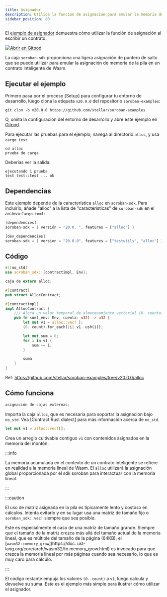 ```yaml
---
title: Asignador
description: Utilice la función de asignación para emular la memoria del montón en un contrato inteligente.
sidebar_position: 80
---
```


<head>
  <title>
    {`Use la función de asignación para emular memoria de pila en un contrato inteligente. }
  </title>
  <meta charSet="utf-8" />
  <meta
    property="og:title"
    content="Usar la función de asignación para emular memoria en el montón en un contrato inteligente."
  />
  <meta
    property="og:description"
    content="Usa la función de asignación en el SDK. El ligero adjudicador de punteros de bump puede utilizarse para emular la asignación de memoria de pila en un contrato inteligente de Wasm".
  />
</head>

El [ejemplo de asignador] demuestra cómo utilizar la función de asignación al escribir un contrato.

[![Abrir en Gitpod](https://gitpod.io/button/open-in-gitpod.svg)][oigp]

[ejemplo de asignador]: https://github.com/stellar/soroban-examples/tree/v20.0.0/alloc
[oigp]: https://gitpod.io/#https://github.com/stellar/soroban-examples/tree/v20.0.0

La caja `soroban-sdk` proporciona una ligera asignación de puntero de salto que se puede utilizar para emular la asignación de memoria de la pila en un contrato inteligente de Wasm.

## Ejecutar el ejemplo

Primero pasa por el proceso [Setup] para configurar tu entorno de desarrollo, luego clona la etiqueta `v20.0.0` del repositorio `soroban-examples`:

[configuración]: ../iniciando/setup.mdx

```
git clon -b v20.0.0 https://github.com/stellar/soroban-examples
```

O, omita la configuración del entorno de desarrollo y abre este ejemplo en [Gitpod][oigp].

Para ejecutar las pruebas para el ejemplo, navega al directorio `alloc`, y usa `cargo test`.

```
cd alloc
prueba de carga
```

Deberías ver la salida:

```
ejecutando 1 prueba
test test::test ... ok
```

## Dependencias

Este ejemplo depende de la característica `alloc` en `soroban-sdk`. Para incluirlo, añade "alloc" a la lista de "características" de `soroban-sdk` en el archivo `Cargo.toml`:

```rust title="alloc/Cargo.toml"
[dependencies]
soroban-sdk = { versión = "20.0. ", features = ["alloc"] }

[dev_dependencies]
soroban-sdk = { version = "20.0.0", features = ["testutils", "alloc"] }
```

## Código

```rust title="alloc/src/lib.rs"
#![no_std]
use soroban_sdk::{contractimpl, Env};

caja de extern alloc;

#[contract]
pub struct AllocContract;

#[contractimpl]
impl AllocContract {
    /// Aloca un valor temporal de almacenamiento vectorial (0. cuenta), luego calcula y devuelve su suma.
    pub fn sum(_env: Env, cuenta: u32) -> u32 {
        let mut v1 = alloc::vec! ];
        (0. count).for_each(|i| v1. ush(i));

        let mut sum = 0;
        for i in v1 {
            sum += i;
        }

        suma
    }
}
```

Ref: https://github.com/stellar/soroban-examples/tree/v20.0.0/alloc

## Cómo funciona

```rust
asignación de cajas externas;
```

Importa la caja `alloc`, que es necesaria para soportar la asignación bajo `no_std`. Vea [Contract Rust dialect] para más información acerca de `no_std`.

[dialecto de rust contrato]: ../../../learn/encyclopedia/contract-development/rust-dialect.mdx

```rust
let mut v1 = alloc::vec![];
```

Crea un arreglo cultivable contiguo `v1` con contenidos asignados en la memoria del montón.

:::info

La memoria acumulada en el contexto de un contrato inteligente se refiere en realidad a la memoria lineal de Wasm. El `alloc` utilizará la asignación global proporcionada por el sdk soroban para interactuar con la memoria lineal.

:::

:::caution

El uso de matriz asignada en la pila es típicamente lento y costoso en cálculos. Intenta evitarlo y en su lugar usa una matriz de tamaño fijo o `soroban_sdk::vec!` siempre que sea posible.

Este es especialmente el caso de una matriz de tamaño grande. Siempre que el tamaño de la matriz crezca más allá del tamaño actual de la memoria lineal, que es múltiple del tamaño de la página (64KB), el [`wasm32::memory_grow`](https://doc. ust-lang.org/core/arch/wasm32/fn.memory_grow.html) es invocado para que crezca la memoria lineal por más páginas cuando sea necesario, lo que es muy caro para cálculo.

:::

El código restante empuja los valores `(0..count)` a `v1`, luego calcula y devuelve su suma. Este es el ejemplo más simple para ilustrar cómo utilizar el asignador.
